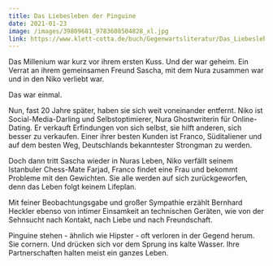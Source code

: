 ```yaml
---
title: Das Liebesleben der Pinguine
date: 2021-01-23
image: /images/39809681_9783608504828_xl.jpg
link: https://www.klett-cotta.de/buch/Gegenwartsliteratur/Das_Liebesleben_der_Pinguine/136731
---
```

Das Millenium war kurz vor ihrem ersten Kuss. Und der war geheim. Ein Verrat an ihrem gemeinsamen Freund Sascha, mit dem Nura zusammen war und in den Niko verliebt war. 

Das war einmal.

Nun, fast 20 Jahre später, haben sie sich weit voneinander entfernt. Niko ist Social-Media-Darling und Selbstoptimierer, Nura Ghostwriterin für Online-Dating. Er verkauft Erfindungen von sich selbst, sie hilft anderen, sich besser zu verkaufen. Einer ihrer besten Kunden ist Franco, Süditaliener und auf dem besten Weg, Deutschlands bekanntester Strongman zu werden.

Doch dann tritt Sascha wieder in Nuras Leben, Niko verfällt seinem Istanbuler Chess-Mate Farjad, Franco findet eine Frau und bekommt Probleme mit den Gewichten. Sie alle werden auf sich zurückgeworfen, denn das Leben folgt keinem Lifeplan. 

Mit feiner Beobachtungsgabe und großer Sympathie erzählt Bernhard Heckler ebenso von intimer Einsamkeit an technischen Geräten, wie von der Sehnsucht nach Kontakt, nach Liebe und nach Freundschaft.

Pinguine stehen - ähnlich wie Hipster - oft verloren in der Gegend herum. Sie cornern. Und drücken sich vor dem Sprung ins kalte Wasser. Ihre Partnerschaften halten meist ein ganzes Leben.